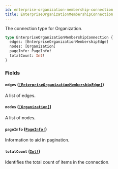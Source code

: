 ```yaml
---
id: enterprise-organization-membership-connection
title: EnterpriseOrganizationMembershipConnection
---
```


The connection type for Organization.

```graphql
type EnterpriseOrganizationMembershipConnection {
  edges: [EnterpriseOrganizationMembershipEdge]
  nodes: [Organization]
  pageInfo: PageInfo!
  totalCount: Int!
}
```

### Fields

#### `edges` ([`[EnterpriseOrganizationMembershipEdge]`](/docs/api/objects/enterprise-organization-membership-edge))

A list of edges.

#### `nodes` ([`[Organization]`](/docs/api/objects/organization))

A list of nodes.

#### `pageInfo` ([`PageInfo!`](/docs/api/objects/page-info))

Information to aid in pagination.

#### `totalCount` ([`Int!`](/docs/api/scalars/int))

Identifies the total count of items in the connection.
